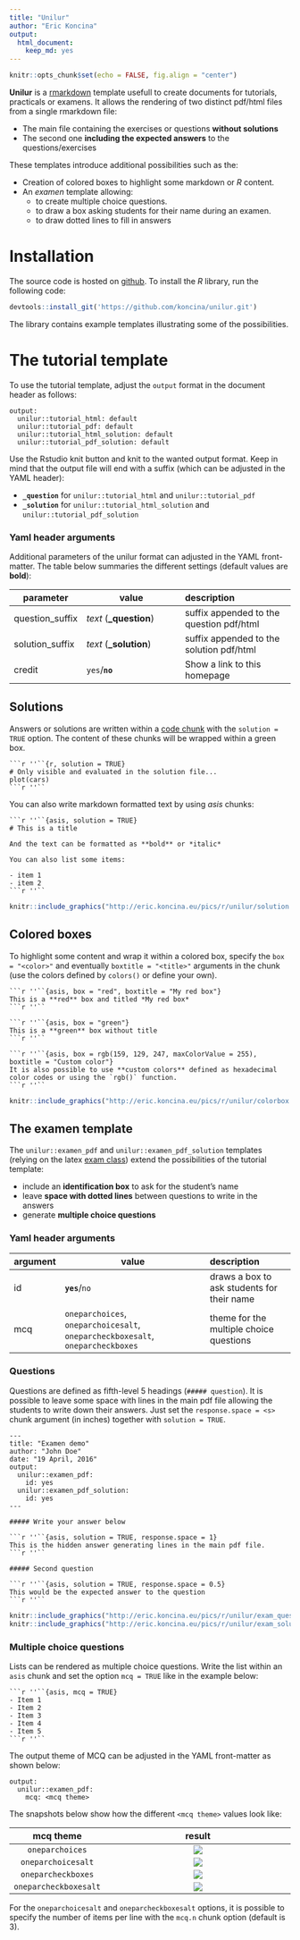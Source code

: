 ```yaml
---
title: "Unilur"
author: "Eric Koncina"
output:
  html_document:
    keep_md: yes
---
```


```r
knitr::opts_chunk$set(echo = FALSE, fig.align = "center")
```

**Unilur** is a [rmarkdown](http://rmarkdown.rstudio.com/) template usefull to create documents for tutorials, practicals or examens. It allows the rendering of two distinct pdf/html files from a single rmarkdown file:

- The main file containing the exercises or questions **without solutions**
- The second one **including the expected answers** to the questions/exercises

These templates introduce additional possibilities such as the:

- Creation of colored boxes to highlight some markdown or _R_ content.
- An *examen* template allowing:
    - to create multiple choice questions.
    - to draw a box asking students for their name during an examen.
    - to draw dotted lines to fill in answers

# Installation

The source code is hosted on [github](https://github.com/koncina/unilur). To install the _R_ library, run the following code:

```r
devtools::install_git('https://github.com/koncina/unilur.git')
```

The library contains example templates illustrating some of the possibilities.

# The tutorial template

To use the tutorial template, adjust the `output` format in the document header as follows:

```
output:
  unilur::tutorial_html: default
  unilur::tutorial_pdf: default
  unilur::tutorial_html_solution: default
  unilur::tutorial_pdf_solution: default
```

Use the Rstudio knit button and knit to the wanted output format. Keep in mind that the output file will end with a suffix (which can be adjusted in the YAML header):

- **`_question`** for `unilur::tutorial_html` and `unilur::tutorial_pdf`
- **`_solution`** for `unilur::tutorial_html_solution` and `unilur::tutorial_pdf_solution`

### Yaml header arguments

Additional parameters of the unilur format can adjusted in the YAML front-matter. The table below summaries the different settings (default values are **bold**):

| parameter           | value                                      | description                                      |
|---------------------|--------------------------------------------|:-------------------------------------------------|
|  question_suffix    | *text* (**\_question**)                    |  suffix appended to the question pdf/html        |
|  solution_suffix    | *text* (**\_solution**)                    |  suffix appended to the solution pdf/html        |
|  credit             | `yes`/**`no`**                             |  Show a link to this homepage                    |

## Solutions

Answers or solutions are written within a [code chunk](http://rmarkdown.rstudio.com/authoring_rcodechunks.html) with the `solution = TRUE` option. The content of these chunks will be wrapped within a green box.

    ```r ''``{r, solution = TRUE}
    # Only visible and evaluated in the solution file...
    plot(cars)
    ```r ''``

You can also write markdown formatted text by using _asis_ chunks:  
    
    ```r ''``{asis, solution = TRUE}
    # This is a title

    And the text can be formatted as **bold** or *italic*

    You can also list some items:

    - item 1
    - item 2
    ```r ''``
    
```r
knitr::include_graphics("http://eric.koncina.eu/pics/r/unilur/solution.jpg")
```

## Colored boxes

To highlight some content and wrap it within a colored box, specify the `box = "<color>"` and eventually `boxtitle = "<title>"` arguments in the chunk (use the colors defined by `colors()` or define your own).


    ```r ''``{asis, box = "red", boxtitle = "My red box"}
    This is a **red** box and titled *My red box*
    ```r ''``
    
    ```r ''``{asis, box = "green"}
    This is a **green** box without title
    ```r ''``

    ```r ''``{asis, box = rgb(159, 129, 247, maxColorValue = 255), boxtitle = "Custom color"}
    It is also possible to use **custom colors** defined as hexadecimal color codes or using the `rgb()` function. 
    ```r ''``

```r
knitr::include_graphics("http://eric.koncina.eu/pics/r/unilur/colorbox.jpg")
```

## The examen template

The `unilur::examen_pdf` and `unilur::examen_pdf_solution` templates (relying on the latex [exam class](https://www.ctan.org/pkg/exam)) extend the possibilities of the tutorial template:

- include an **identification box** to ask for the student's name
- leave **space with dotted lines** between questions to write in the answers
- generate **multiple choice questions**

### Yaml header arguments

| argument | value                                                                           |  description                                   |
|----------|---------------------------------------------------------------------------------|:-----------------------------------------------|
|  id      | **`yes`**/`no`                                                                  |  draws a box to ask students for their name    |
|  mcq     | `oneparchoices`, `oneparchoicesalt`, `oneparcheckboxesalt`, `oneparcheckboxes`  |  theme for the multiple choice questions       |

### Questions

Questions are defined as fifth-level 5 headings (`##### question`). It is possible to leave some space with lines in the main pdf file allowing the students to write down their answers. Just set the `response.space = <s>` chunk argument (in inches) together with `solution = TRUE`.

    ---
    title: "Examen demo"
    author: "John Doe"
    date: "19 April, 2016"
    output:
      unilur::examen_pdf:
        id: yes
      unilur::examen_pdf_solution:
        id: yes
    ---

    ##### Write your answer below

    ```r ''``{asis, solution = TRUE, response.space = 1}
    This is the hidden answer generating lines in the main pdf file.
    ```r ''``

    ##### Second question

    ```r ''``{asis, solution = TRUE, response.space = 0.5}
    This would be the expected answer to the question
    ```r ''``

```r
knitr::include_graphics("http://eric.koncina.eu/pics/r/unilur/exam_questions.jpg")
knitr::include_graphics("http://eric.koncina.eu/pics/r/unilur/exam_solution.jpg")
```


### Multiple choice questions

Lists can be rendered as multiple choice questions. Write the list within an `asis` chunk and set the option `mcq = TRUE` like in the example below:

    ```r ''``{asis, mcq = TRUE}
    - Item 1
    - Item 2
    - Item 3
    - Item 4
    - Item 5
    ```r ''``

The output theme of MCQ can be adjusted in the YAML front-matter as shown below:

```
output:
  unilur::examen_pdf:
    mcq: <mcq theme>
```

The snapshots below show how the different `<mcq theme>` values look like:

|     mcq theme          |  result                                                            |
|:----------------------:|:------------------------------------------------------------------:|
| `oneparchoices`        | ![](http://eric.koncina.eu/pics/r/unilur/mcq_oneparchoices.jpg)       |
| `oneparchoicesalt`     | ![](http://eric.koncina.eu/pics/r/unilur/mcq_oneparchoicesalt.jpg)    |
| `oneparcheckboxes`     | ![](http://eric.koncina.eu/pics/r/unilur/mcq_oneparcheckboxes.jpg)    |
| `oneparcheckboxesalt`  | ![](http://eric.koncina.eu/pics/r/unilur/mcq_oneparcheckboxesalt.jpg) |

For the `oneparchoicesalt` and `oneparcheckboxesalt` options, it is possible to specify the number of items per line with the `mcq.n` chunk option (default is 3).
